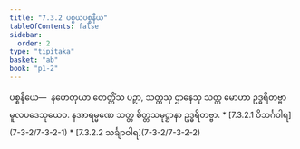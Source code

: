 ```yaml
---
title: "7.3.2 ပစ္စယပစ္စနီယ"
tableOfContents: false
sidebar:
  order: 2
type: "tipitaka"
basket: "ab"
book: "p1-2"
---
```



<DynamicBreadcrumb />

<Division number="49" book="p1-2" e="ch" v="37" p="32">

<Paragraph number="219" book="p1-2">
ပစ္စနီယေ—  နဟေတုယာ တေတ္တိံသ ပဉှာ, သတ္တသု ဌာနေသု သတ္တ မောဟာ ဥဒ္ဓရိတဗ္ဗာ မူလပဒေသုယေဝ. နအာရမ္မဏေ သတ္တ စိတ္တသမုဋ္ဌာနာ ဥဒ္ဓရိတဗ္ဗာ.

</Paragraph>
</Division>

<TableOfContents book="p1-2" section="7.3.2">
* [7.3.2.1 ဝိဘင်္ဂဝါရ](7-3-2/7-3-2-1)
* [7.3.2.2 သင်္ချာဝါရ](7-3-2/7-3-2-2)
</TableOfContents>